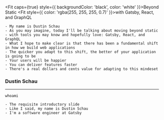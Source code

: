 


<Fit caps={true} style={{ backgroundColor: 'black', color: 'white' }}>Beyond Static</Fit>
<Fit style={{ color: 'rgba(255, 255, 255, 0.7)' }}>with Gatsby, React, and GraphQL</Fit>

<Head>
  <title>Beyond Static with Gatsby, React, and GraphQL</title>
  <meta name='twitter:card' content='summary_large_image' />
  <meta name='twitter:site' content='@schaudustin' />
  <meta name='twitter:title' content='Beyond Static with Gatsby, React, and GraphQL - FITC' />
  <meta name='twitter:description' content='For most of us, “static sites” only work for simple sites, like personal blogs. But static sites can do so much more! In this talk, learn how Gatsby uses React and GraphQL to help you build apps that combine the performance and workflow benefits of static sites with the flexibility and power of server-driven sites, all in a modern dev stack!' />
</Head>

```notes
- My name is Dustin Schau
- As you may imagine, today I'll be talking about moving beyond static
- with tools you may know and hopefully love: Gatsby, React, and GraphQL
- What I hope to make clear is that there has been a fundamental shift in how we build web applications
- The quicker you adapt to this shift, the better of your application is going to be
- Your users will be happier
- You can deliver features faster
- There's a real dollars and cents value for adapting to this mindeset
```
### Dustin Schau

---

<Fit max={100}><code>whoami</code></Fit>

<Social />

```notes
- The requisite introductory slide
- Like I said, my name is Dustin Schau
- I'm a software engineer at Gatsby
```
